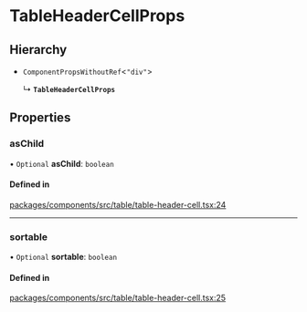 # TableHeaderCellProps

## Hierarchy

- `ComponentPropsWithoutRef`\<`"div"`\>

  ↳ **`TableHeaderCellProps`**

## Properties

### asChild

• `Optional` **asChild**: `boolean`

#### Defined in

[packages/components/src/table/table-header-cell.tsx:24](https://github.com/vtex/shoreline/blob/6674ddada/packages/components/src/table/table-header-cell.tsx#L24)

---

### sortable

• `Optional` **sortable**: `boolean`

#### Defined in

[packages/components/src/table/table-header-cell.tsx:25](https://github.com/vtex/shoreline/blob/6674ddada/packages/components/src/table/table-header-cell.tsx#L25)
